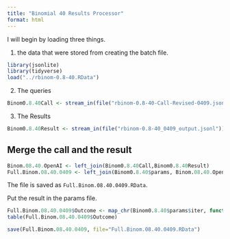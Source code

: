 ```yaml
---
title: "Binomial 40 Results Processor"
format: html
---
```


I will begin by loading three things.  

1. the data that were stored from creating the batch file.

```r
library(jsonlite)
library(tidyverse)
load("../rbinom-0.8-40.RData")
```

2. The queries

```r
Binom0.8.40Call <- stream_in(file("rbinom-0.8-40-Call-Revised-0409.jsonl"))
```

3. The Results

```r
Binom0.8.40Result <- stream_in(file("rbinom-0.8-40_0409_output.jsonl"))
```

## Merge the call and the result

```r
Binom.08.40.OpenAI <- left_join(Binom0.8.40Call,Binom0.8.40Result)
Full.Binom.08.40.0409 <- left_join(Binom0.8.40$params, Binom.08.40.OpenAI)
```

The file is saved as `Full.Binom.08.40.0409.RData`.

Put the result in the params file.

```r
Full.Binom.08.40.0409$Outcome <- map_chr(Binom0.8.40$params$iter, function(x) { unlist(Binom0.8.40Result$response$body$choices[[x]][[2]][2]) })
table(Full.Binom.08.40.0409$Outcome)
```

```r
save(Full.Binom.08.40.0409, file="Full.Binom.08.40.0409.RData")
```

